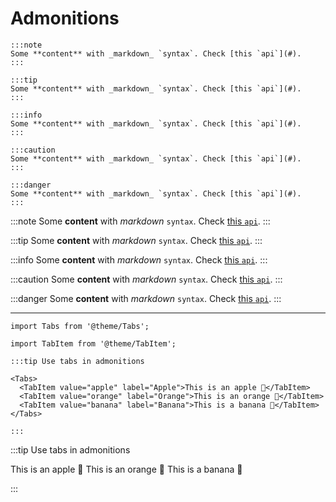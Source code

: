 # Admonitions

````
:::note
Some **content** with _markdown_ `syntax`. Check [this `api`](#).
:::

:::tip
Some **content** with _markdown_ `syntax`. Check [this `api`](#).
:::

:::info
Some **content** with _markdown_ `syntax`. Check [this `api`](#).
:::

:::caution
Some **content** with _markdown_ `syntax`. Check [this `api`](#).
:::

:::danger
Some **content** with _markdown_ `syntax`. Check [this `api`](#).
:::
````

:::note
Some **content** with _markdown_ `syntax`. Check [this `api`](#).
:::

:::tip
Some **content** with _markdown_ `syntax`. Check [this `api`](#).
:::

:::info
Some **content** with _markdown_ `syntax`. Check [this `api`](#).
:::

:::caution
Some **content** with _markdown_ `syntax`. Check [this `api`](#).
:::

:::danger
Some **content** with _markdown_ `syntax`. Check [this `api`](#).
:::

---

````
import Tabs from '@theme/Tabs';

import TabItem from '@theme/TabItem';

:::tip Use tabs in admonitions

<Tabs>
  <TabItem value="apple" label="Apple">This is an apple 🍎</TabItem>
  <TabItem value="orange" label="Orange">This is an orange 🍊</TabItem>
  <TabItem value="banana" label="Banana">This is a banana 🍌</TabItem>
</Tabs>

:::
````



:::tip Use tabs in admonitions

<Tabs>
  <TabItem value="apple" label="Apple">This is an apple 🍎</TabItem>
  <TabItem value="orange" label="Orange">This is an orange 🍊</TabItem>
  <TabItem value="banana" label="Banana">This is a banana 🍌</TabItem>
</Tabs>

:::
